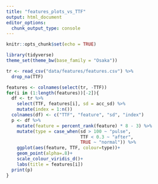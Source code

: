 ```yaml
---
title: "features_plots_vs_TTF"
output: html_document
editor_options: 
  chunk_output_type: console
---
```


```r
knitr::opts_chunk$set(echo = TRUE)
```

```r
library(tidyverse)
theme_set(theme_bw(base_family = "Osaka"))
```

```r
tr <- read_csv("data/features/features.csv") %>% 
  drop_na(TTF)
```

```r
features <- colnames(select(tr, -TTF))
for(i in (1:length(features))[-2]){
  df <- tr %>% 
    select(TTF, features[i], sd = acc_sd) %>% 
    mutate(index = 1:n())
  colnames(df) <- c("TTF", "feature", "sd", "index")
  p <- df %>% 
    mutate(feature = percent_rank(feature) * 8 - 3) %>% 
    mutate(type = case_when(sd > 100 ~ "pulse",
                            TTF < 0.3 ~ "after",
                            TRUE ~ "normal")) %>% 
    ggplot(aes(feature, TTF, colour=type))+
    geom_point(alpha=.8)+
    scale_colour_viridis_d()+
    labs(title = features[i])
  print(p)
}
```
